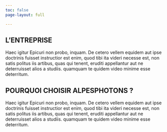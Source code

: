 ```yaml
---
toc: false
page-layout: full

---
```


## L'ENTREPRISE

Haec igitur Epicuri non probo, inquam. De cetero vellem equidem aut ipse doctrinis fuisset instructior est enim, quod tibi ita videri necesse est, non satis politus iis artibus, quas qui tenent, eruditi appellantur aut ne deterruisset alios a studiis. quamquam te quidem video minime esse deterritum.

## POURQUOI CHOISIR ALPESPHOTONS ?

Haec igitur Epicuri non probo, inquam. De cetero vellem equidem aut ipse doctrinis fuisset instructior est enim, quod tibi ita videri necesse est, non satis politus iis artibus, quas qui tenent, eruditi appellantur aut ne deterruisset alios a studiis. quamquam te quidem video minime esse deterritum.
